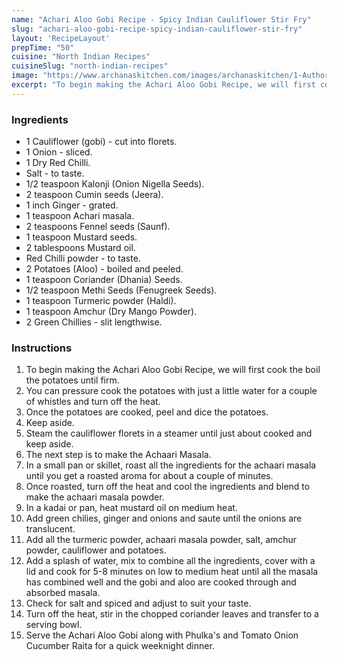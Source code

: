 ---
name: "Achari Aloo Gobi Recipe - Spicy Indian Cauliflower Stir Fry"
slug: "achari-aloo-gobi-recipe-spicy-indian-cauliflower-stir-fry"
layout: 'RecipeLayout'
prepTime: "50"
cuisine: "North Indian Recipes"
cuisineSlug: "north-indian-recipes"
image: "https://www.archanaskitchen.com/images/archanaskitchen/1-Author/Richa_Gupta/Achaari_Gobhi.jpg"
excerpt: "To begin making the Achari Aloo Gobi Recipe, we will first cook the boil the potatoes until firm"
---

### Ingredients

- 1 Cauliflower (gobi) - cut into florets.
- 1 Onion - sliced.
- 1 Dry Red Chilli.
- Salt - to taste.
- 1/2 teaspoon Kalonji (Onion Nigella Seeds).
- 2 teaspoon Cumin seeds (Jeera).
- 1 inch Ginger - grated.
- 1 teaspoon Achari masala.
- 2 teaspoons Fennel seeds (Saunf).
- 1 teaspoon Mustard seeds.
- 2 tablespoons Mustard oil.
- Red Chilli powder - to taste.
- 2 Potatoes (Aloo) - boiled and peeled.
- 1 teaspoon Coriander (Dhania) Seeds.
- 1/2 teaspoon Methi Seeds (Fenugreek Seeds).
- 1 teaspoon Turmeric powder (Haldi).
- 1 teaspoon Amchur (Dry Mango Powder).
- 2 Green Chillies - slit lengthwise.

### Instructions

1. To begin making the Achari Aloo Gobi Recipe, we will first cook the boil the potatoes until firm.
1. You can pressure cook the potatoes with just a little water for a couple of whistles and turn off the heat.
1. Once the potatoes are cooked, peel and dice the potatoes.
1. Keep aside.
1. Steam the cauliflower florets in a steamer until just about cooked and keep aside.
1. The next step is to make the Achaari Masala.
1. In a small pan or skillet, roast all the ingredients for the achaari masala until you get a roasted aroma for about a couple of minutes.
1. Once roasted, turn off the heat and cool the ingredients and blend to make the achaari masala powder.
1. In a kadai or pan, heat mustard oil on medium heat.
1. Add green chilies, ginger and onions and saute until the onions are translucent.
1. Add all the turmeric powder, achaari masala powder, salt, amchur powder, cauliflower and potatoes.
1. Add a splash of water, mix to combine all the ingredients, cover with a lid and cook for 5-8 minutes on low to medium heat until all the masala has combined well and the gobi and aloo are cooked through and absorbed masala.
1. Check for salt and spiced and adjust to suit your taste.
1. Turn off the heat, stir in the chopped coriander leaves and transfer to a serving bowl.
1. Serve the Achari Aloo Gobi along with Phulka's and Tomato Onion Cucumber Raita for a quick weeknight dinner.
